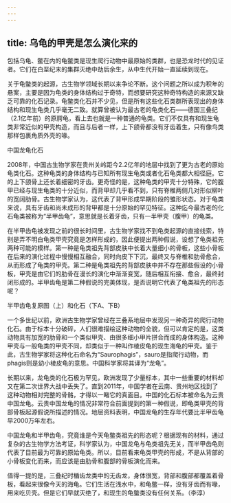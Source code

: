 ```yaml
---
---
---
```

title: 乌龟的甲壳是怎么演化来的
---




包括乌龟、鳖在内的龟鳖类是现生爬行动物中最原始的类群，也是恐龙时代的见证者。它们在白垩纪末的集群灭绝中劫后余生，从中生代开始一直延续到现在。

关于龟鳖类的起源，古生物学领域长期以来争论不断。这个问题之所以成为积年的悬案，主要是因为龟类的身体结构过于奇特，而想要研究这种奇特构造的来源又缺乏可靠的化石记录。龟鳖类化石并不少见，但是所有这些化石类群所表现出的身体结构和现生龟类几乎毫无二致。就算曾被认为最古老的龟类化石——德国三叠纪（2.1亿年前）的原腭龟，看上去也就是一种普通的龟类。它们不仅具有和现生龟类非常近似的甲壳构造，而且与后者一样，上下颌骨都没有牙齿着生，只有像鸟类那样包裹角质外壳的喙。

中国龙龟化石



2008年，中国古生物学家在贵州关岭距今2.2亿年的地层中找到了更为古老的原始龟类化石。这种龟类的身体结构与已知所有现生龟类或者化石龟类都大相径庭。它的上下颌骨上还长着细密的牙齿。更奇怪的是，这种龟类的甲壳十分特殊，它的腹甲已经与现生龟类的十分近似，而背甲却几乎看不到，只有脊椎两侧几对形似柳叶的宽阔肋骨。古生物学家认为，这代表了背甲形成早期阶段的雏形状态。对于龟类来说，具有牙齿和尚未成形的背甲都是十分原始的罕见特征。这种迄今最古老的化石龟类被称为“半甲齿龟”，意思就是长着牙齿，只有一半甲壳（腹甲）的龟类。

在半甲齿龟被发现之前的很长时间里，古生物学家找不到龟类起源的直接线索，特别是弄不明白龟类甲壳究竟是怎样形成的，因此便提出两种假说，设想了龟类祖先两种可能的模样。第一种是龟类祖先背部皮肤中长着大量细小的骨板，这些小骨板在后来的演化过程中慢慢相互融合，同时向皮下下沉，最终又与脊椎和肋骨愈合，从而形成了龟类的甲壳。第二种是龟类祖先的背部皮肤中并不存在那些假设的小骨板，甲壳是由它们的肋骨在漫长的演化中渐渐变宽，随后相互衔接、愈合，最终封闭形成的。半甲齿龟是第二种假说的完美体现，是否说明它代表了龟类祖先的形态呢？

半甲齿龟复原图（上）和化石（下A、下B）



一个多世纪以前，欧洲古生物学家曾经在三叠系地层中发现另一种奇异的爬行动物化石。由于标本十分破碎，人们很难描绘这种动物的全貌，但可以肯定的是，这类动物具有加宽的肋骨和一个类似甲壳、由很多细小甲片拼合而成的身体构造。这种甲壳与一般龟类的甲壳不同，却类似于一种叫作棱皮龟的现生海龟的甲壳。鉴于此，古生物学家将这种化石命名为“Saurophagis”，sauro是指爬行动物，而phagis则是幼小棱皮龟的意思。中国科学家将其译为“龙龟”。

长期以来，龙龟类的化石极为罕见，欧洲发现了少量标本，其中一些重要的材料却又在第二次世界大战中丢失了。直到2011年，中国学者在云南、贵州地区找到了这种动物相对完整的骨骼，才得以一睹它的真面目。中国的化石标本被命名为云贵中国龙龟。云贵中国龙龟的情况非常符合前面提到的第一种假说，即龟类甲壳的背部骨板起源假说所描述的情况。地层资料表明，中国龙龟的生存年代要比半甲齿龟早2000万年左右。

中国龙龟和半甲齿龟，究竟谁是今天龟鳖类祖先的形态呢？根据现有的材料，通过复杂的古生物学方法考证，科学家认为，中国龙龟与龟类祖先无关，而半甲齿龟则代表了目前最为可靠的原始龟类。所以，目前看来龟类甲壳的形成，不是从背部的小骨板变化而来，而应该是由肋骨和腹部的骨板演化而来。

值得一提的是，三叠纪时楯齿龙类中的无齿龙，身体很宽，背部和腹部都覆盖着骨板，看起来很像今天的海龟。它们生活在浅水中，和龟鳖一样，没有牙齿而有喙，用来吃贝壳。但是它们早就灭绝了，和现生的龟鳖类没有任何关系。（李淳）